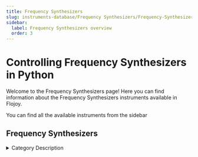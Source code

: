 ```yaml
---
title: Frequency Synthesizers
slug: instruments-database/Frequency Synthesizers/Frequency-Synthesizers_overview
sidebar:
  label: Frequency Synthesizers overview
  order: 3
---
```


# Controlling Frequency Synthesizers in Python

Welcome to the Frequency Synthesizers page! Here you can find information about the Frequency Synthesizers instruments available in Flojoy.

You can find all the available instruments from the sidebar



## Frequency Synthesizers

<details> 
<summary>Category Description</summary> 
A frequency synthesizer is an electronic circuit that generates a range of frequencies from a single reference frequency.
</details> 

<div className="flex flex-wrap">

<InstrumentThumbnail 
    path='Frequency Synthesizers/Holzworth/hs-9008b'
    img='https://res.cloudinary.com/dhopxs1y3/image/upload/v1691782458/Instruments/Frequency%20synthesizer/HS-9008B/HS-9008B.jpg'
    label='HS 9008B'    
/>

<InstrumentThumbnail 
    path='Frequency Synthesizers/National Instruments/Ni-FSW-0020'
    img=''
    label='National InstrumentFSW-0200'    
/>

</div>